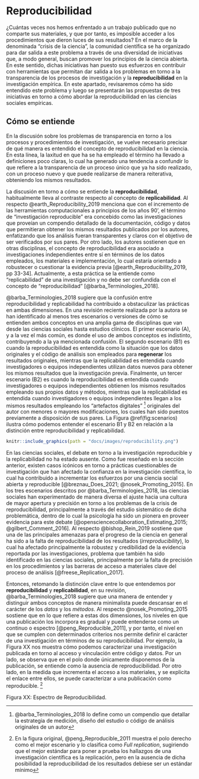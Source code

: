 # Reproducibilidad

¿Cuántas veces nos hemos enfrentado a un trabajo publicado que no comparte sus materiales, y que por tanto, es imposible acceder a los procedimientos que dieron luces de sus resultados?  En el marco de la denominada “crisis de la ciencia", la comunidad científica se ha organizado para dar salida a este problema a través de una diversidad de iniciativas que, a modo general, buscan promover los principios de la ciencia abierta. En este sentido, dichas iniciativas han puesto sus esfuerzos en contribuir con herramientas que permitan dar salida a los problemas en torno a la transparencia de los procesos de investigación y la **reproducibilidad** en la investigación empírica. En este apartado, revisaremos cómo ha sido entendido este problema y luego se presentarán las propuestas de tres iniciativas en torno a cómo abordar la reproducibilidad en las ciencias sociales empíricas.

## Cómo se entiende

En la discusión sobre los problemas de transparencia en torno a los procesos y procedimientos de investigación, se vuelve necesario precisar de qué manera es entendido el concepto de reproducibilidad en la ciencia. En esta línea, la laxitud en que ha se ha empleado el término ha llevado a definiciones poco claras, lo cual ha generado una tendencia a confundir lo que refiere a la transparencia de un proceso único que ya ha sido realizado, con un proceso nuevo y que puede realizarse de manera reiterativa, obteniendo los mismos resultados. 

La discusión en torno a cómo se entiende la **reproducibilidad**, habitualmente lleva al contraste respecto al concepto de **replicabilidad**. Al respecto  @earth_Reproducibility_2019 menciona que con el incremento de las herramientas computacionales a principios de los años 90’, el término de “investigación reproducible” era concebido como las investigaciones que proveían un compendio detallado de la documentación, código y datos que permitieran obtener los mismos resultados publicados por los autores, enfatizando que los análisis fueran transparentes y claros con el objetivo de ser verificados por sus pares. Por otro lado, los autores sostienen que en otras disciplinas, el concepto de reproducibilidad era asociado a investigaciones independientes entre sí en términos de los datos empleados, los materiales e implementación, lo cual estaría orientado a robustecer o cuestionar la evidencia previa [@earth_Reproducibility_2019, pp 33-34]. Actualmente, a esta práctica se la entiende como “replicabilidad” de una investigación y no debe ser confundida con el concepto de “reproducibilidad” [@barba_Terminologies_2018].

@barba_Terminologies_2018 sugiere que la confusión entre reproducibilidad y replicabilidad ha contribuido a obstaculizar las prácticas en ambas dimensiones. En una revisión reciente realizada por la autora se han identificado al menos tres escenarios o versiones de cómo se entienden ambos conceptos en una amplia gama de disciplinas que van desde las ciencias sociales hasta estudios clínicos. El primer escenario (A), y a la vez el más común, es donde el uso de ambos conceptos es indistinto, contribuyendo a la ya mencionada confusión. El segundo escenario (B1) es cuando la reproducibilidad es entendida como la situación que los datos originales y el código de análisis son empleados para **regenerar**  los resultados originales, mientras que la replicabilidad es entendida cuando investigadores o equipos independientes utilizan datos nuevos para obtener los mismos resultados que la investigación previa. Finalmente, un tercer escenario (B2) es cuando la reproducibilidad es entendida cuando investigadores o equipos independientes obtienen los mismos resultados empleando sus propios datos y métodos, mientras que la replicabilidad es entendida cuando investigadores o equipos independientes llegan a los mismos resultados empleando los “artefactos digitales” [^1] originales del autor con menores o mayores modificaciones, los cuales han sido puestos previamente a disposición de sus pares. La Figura \@ref(fig:scenarios) ilustra cómo podemos entender el escenario B1 y B2 en relación a la distinción entre reproducibilidad y replicabilidad.

[^1]: @barba_Terminologies_2018 lo define como un compendio que detallar la estrategia de medición, diseño del estudio o código de análisis originales de un autor


```r
knitr::include_graphics(path = "docs/images/reproducibility.png")
```



En las ciencias sociales, el debate en torno a la investigación reproducible y la replicabilidad no ha estado ausente. Como fue reseñado en la sección anterior, existen casos icónicos en torno a prácticas cuestionables de investigación que han afectado la confianza en la investigación científica, lo cual ha contribuido a incrementar los esfuerzos por una ciencia social abierta y reproducible [@breznau_Does_2021; @nosek_Promoting_2015]. En los tres escenarios descritos por @barba_Terminologies_2018, las ciencias sociales han experimentado de manera diversa el ajuste hacia una cultura de mayor apertura y precisión en torno a los problemas de la crisis de reproducibilidad, principalmente a través del estudio sistemático de dicha problemática, dentro de lo cual la psicología ha sido un pionera en proveer evidencia para este debate [@opensciencecollaboration_Estimating_2015; @gilbert_Comment_2016]. Al respecto @bishop_Rein_2019 sostiene que una de las principales amenazas para el progreso de la ciencia en general ha sido a la falta de reproducibilidad de los resultados (_irreproducibility_),  lo cual ha afectado principalmente la robustez y credibilidad de la evidencia reportada por las investigaciones, problema que también ha sido identificado en las ciencias sociales, principalmente por la falta de precisión en los procedimientos y las barreras de acceso a materiales clave del proceso de análisis [@freese_Replication_2017].

Entonces, retomando la distinción clave entre lo que entendemos por **reproducibilidad** y **replicabilidad**, en su revisión, @barba_Terminologies_2018 sugiere que una manera de entender y distinguir ambos conceptos de manera minimalista puede descansar en el carácter de los _datos_ y los _métodos_.  Al respecto @nosek_Promoting_2015 sostiene que en lo que refiere a estas dos dimensiones, los niveles en que una publicación los incorpora es gradual y puede entenderse como un continuo o espectro [@peng_Reproducible_2011], y por tanto, el nivel en que se cumplen con determinados criterios nos permite definir el carácter de una investigación en términos de su reproducibilidad. Por ejemplo, la Figura XX nos muestra cómo podemos caracterizar una investigación publicada en torno al acceso y vinculación entre código y datos. Por un lado, se observa que en el polo donde únicamente disponemos de la publicación, se entiende como la ausencia de reproducibilidad. Por otro lado, en la medida que incrementa el acceso a los materiales, y se explicita el enlace entre ellos, se puede caracterizar a una publicación como reproducible. [^2]

[^2]: En la figura original, @peng_Reproducible_2011 muestra el polo derecho como el mejor escenario y lo clasifica como *Full replication*, sugiriendo que el mejor estándar para poner a prueba los hallazgos de una investigación científica es la replicación, pero en la ausencia de dicha posibilidad la reproducibilidad de los resultados debiese ser un estándar mínimo

Figura XX: Espectro de Reproducibilidad.
